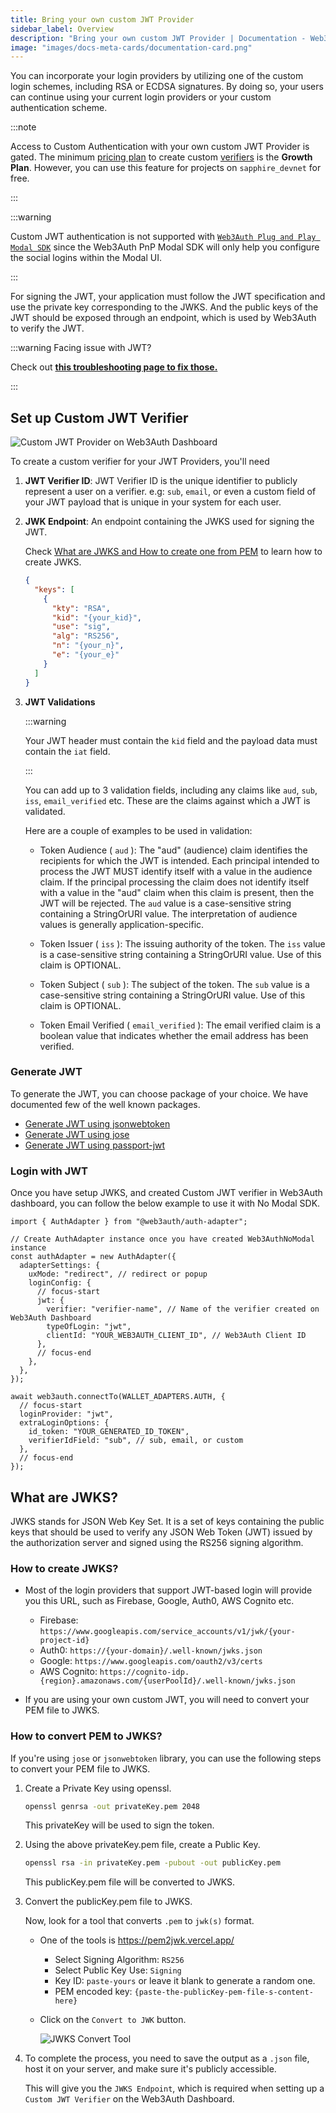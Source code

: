 ```yaml
---
title: Bring your own custom JWT Provider
sidebar_label: Overview
description: "Bring your own custom JWT Provider | Documentation - Web3Auth"
image: "images/docs-meta-cards/documentation-card.png"
---
```


You can incorporate your login providers by utilizing one of the custom login schemes, including RSA
or ECDSA signatures. By doing so, your users can continue using your current login providers or your
custom authentication scheme.

:::note

Access to Custom Authentication with your own custom JWT Provider is gated. The minimum
[pricing plan](https://web3auth.io/pricing.html) to create custom
[verifiers](/auth-provider-setup/verifiers) is the **Growth Plan**. However, you can use this
feature for projects on `sapphire_devnet` for free.

:::

:::warning

Custom JWT authentication is not supported with
[`Web3Auth Plug and Play Modal SDK`](/sdk/pnp/web/modal/) since the Web3Auth PnP Modal SDK will only
help you configure the social logins within the Modal UI.

:::

For signing the JWT, your application must follow the JWT specification and use the private key
corresponding to the JWKS. And the public keys of the JWT should be exposed through an endpoint,
which is used by Web3Auth to verify the JWT.

:::warning Facing issue with JWT?

Check out [**this troubleshooting page to fix those.**](/troubleshooting/jwt-errors)

:::

## Set up Custom JWT Verifier

![Custom JWT Provider on Web3Auth Dashboard](/images/dashboard/create-verifier-custom-jwt.png)

To create a custom verifier for your JWT Providers, you'll need

1. **JWT Verifier ID**: JWT Verifier ID is the unique identifier to publicly represent a user on a
   verifier. e.g: `sub`, `email`, or even a custom field of your JWT payload that is unique in your
   system for each user.

2. **JWK Endpoint**: An endpoint containing the JWKS used for signing the JWT.

   Check [What are JWKS and How to create one from PEM](#what-are-jwks) to learn how to create JWKS.

   ```json title="Your JWKS must have the following fields."
   {
     "keys": [
       {
         "kty": "RSA",
         "kid": "{your_kid}",
         "use": "sig",
         "alg": "RS256",
         "n": "{your_n}",
         "e": "{your_e}"
       }
     ]
   }
   ```

3. **JWT Validations**

   :::warning

   Your JWT header must contain the `kid` field and the payload data must contain the `iat` field.

   :::

   You can add up to 3 validation fields, including any claims like `aud`, `sub`, `iss`,
   `email_verified` etc. These are the claims against which a JWT is validated.

   Here are a couple of examples to be used in validation:

   - Token Audience ( `aud` ): The "aud" (audience) claim identifies the recipients for which the
     JWT is intended. Each principal intended to process the JWT MUST identify itself with a value
     in the audience claim. If the principal processing the claim does not identify itself with a
     value in the "aud" claim when this claim is present, then the JWT will be rejected. The `aud`
     value is a case-sensitive string containing a StringOrURI value. The interpretation of audience
     values is generally application-specific.

   - Token Issuer ( `iss` ): The issuing authority of the token. The `iss` value is a case-sensitive
     string containing a StringOrURI value. Use of this claim is OPTIONAL.

   - Token Subject ( `sub` ): The subject of the token. The `sub` value is a case-sensitive string
     containing a StringOrURI value. Use of this claim is OPTIONAL.

   - Token Email Verified ( `email_verified` ): The email verified claim is a boolean value that
     indicates whether the email address has been verified.

### Generate JWT

To generate the JWT, you can choose package of your choice. We have documented few of the well known
packages.

- [Generate JWT using jsonwebtoken](/docs/auth-provider-setup/byo-jwt-provider/jsonwebtoken)
- [Generate JWT using jose](/docs/auth-provider-setup/byo-jwt-provider/jose)
- [Generate JWT using passport-jwt](/docs/auth-provider-setup/byo-jwt-provider/passport-jwt)

### Login with JWT

Once you have setup JWKS, and created Custom JWT verifier in Web3Auth dashboard, you can follow the
below example to use it with No Modal SDK.

```tsx title="No Modal Example"
import { AuthAdapter } from "@web3auth/auth-adapter";

// Create AuthAdapter instance once you have created Web3AuthNoModal instance
const authAdapter = new AuthAdapter({
  adapterSettings: {
    uxMode: "redirect", // redirect or popup
    loginConfig: {
      // focus-start
      jwt: {
        verifier: "verifier-name", // Name of the verifier created on Web3Auth Dashboard
        typeOfLogin: "jwt",
        clientId: "YOUR_WEB3AUTH_CLIENT_ID", // Web3Auth Client ID
      },
      // focus-end
    },
  },
});

await web3auth.connectTo(WALLET_ADAPTERS.AUTH, {
  // focus-start
  loginProvider: "jwt",
  extraLoginOptions: {
    id_token: "YOUR_GENERATED_ID_TOKEN",
    verifierIdField: "sub", // sub, email, or custom
  },
  // focus-end
});
```

## What are JWKS?

JWKS stands for JSON Web Key Set. It is a set of keys containing the public keys that should be used
to verify any JSON Web Token (JWT) issued by the authorization server and signed using the RS256
signing algorithm.

### How to create JWKS?

- Most of the login providers that support JWT-based login will provide you this URL, such as
  Firebase, Google, Auth0, AWS Cognito etc.

  - Firebase: `https://www.googleapis.com/service_accounts/v1/jwk/{your-project-id}`
  - Auth0: `https://{your-domain}/.well-known/jwks.json`
  - Google: `https://www.googleapis.com/oauth2/v3/certs`
  - AWS Cognito: `https://cognito-idp.{region}.amazonaws.com/{userPoolId}/.well-known/jwks.json`

- If you are using your own custom JWT, you will need to convert your PEM file to JWKS.

### How to convert PEM to JWKS?

If you're using `jose` or `jsonwebtoken` library, you can use the following steps to convert your
PEM file to JWKS.

1. Create a Private Key using openssl.

   ```bash
   openssl genrsa -out privateKey.pem 2048
   ```

   This privateKey will be used to sign the token.

2. Using the above privateKey.pem file, create a Public Key.

   ```bash
   openssl rsa -in privateKey.pem -pubout -out publicKey.pem
   ```

   This publicKey.pem file will be converted to JWKS.

3. Convert the publicKey.pem file to JWKS.

   Now, look for a tool that converts `.pem` to `jwk(s)` format.

   - One of the tools is https://pem2jwk.vercel.app/
     - Select Signing Algorithm: `RS256`
     - Select Public Key Use: `Signing`
     - Key ID: `paste-yours` or leave it blank to generate a random one.
     - PEM encoded key: `{paste-the-publicKey-pem-file-s-content-here}`
   - Click on the `Convert to JWK` button.

     ![JWKS Convert Tool](https://web3auth.io/community/uploads/default/optimized/2X/3/3e58a3b7378b9778b0b2d646ec2a3cf47c56ee5e_2_690x448.jpeg)

4. To complete the process, you need to save the output as a `.json` file, host it on your server,
   and make sure it's publicly accessible.

   This will give you the `JWKS Endpoint`, which is required when setting up a `Custom JWT Verifier`
   on the Web3Auth Dashboard.
